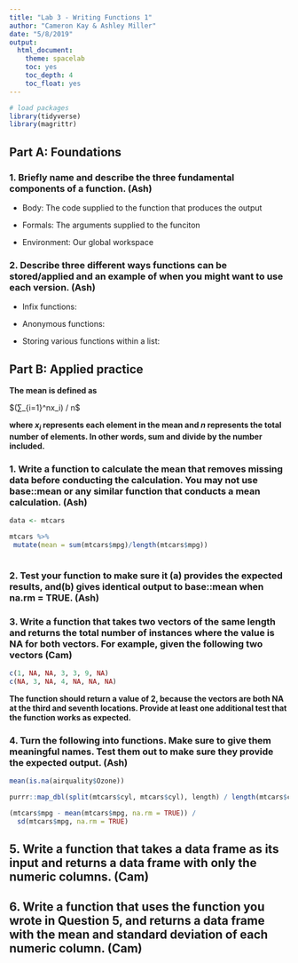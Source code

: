 ```yaml
---
title: "Lab 3 - Writing Functions 1"
author: "Cameron Kay & Ashley Miller"
date: "5/8/2019"
output: 
  html_document:
    theme: spacelab
    toc: yes
    toc_depth: 4
    toc_float: yes
---
```


```r
# load packages
library(tidyverse)
library(magrittr)
```

## Part A: Foundations

### 1. Briefly name and describe the three fundamental components of a function. (Ash)

 + Body: The code supplied to the function that produces the output
 
 + Formals: The arguments supplied to the funciton
 
 + Environment: Our global workspace
 

### 2. Describe three different ways functions can be stored/applied and an example of when you might want to use each version. (Ash)

+ Infix functions: 

+ Anonymous functions:

+ Storing various functions within a list:


## Part B: Applied practice

**The mean is defined as**

$(∑_{i=1}^nx_i) / n$

**where $x_i$ represents each element in the mean and $n$ represents the total number of elements. In other words, sum and divide by the number included.**

### 1. Write a function to calculate the mean that removes missing data before conducting the calculation. You may not use base::mean or any similar function that conducts a mean calculation. (Ash)

```r

data <- mtcars

mtcars %>%
 mutate(mean = sum(mtcars$mpg)/length(mtcars$mpg))



```


### 2. Test your function to make sure it (a) provides the expected results, and(b) gives identical output to base::mean when na.rm = TRUE. (Ash)

### 3. Write a function that takes two vectors of the same length and returns the total number of instances where the value is NA for both vectors. For example, given the following two vectors (Cam)

```r
c(1, NA, NA, 3, 3, 9, NA)
c(NA, 3, NA, 4, NA, NA, NA)
```

**The function should return a value of 2, because the vectors are both NA at the third and seventh locations. Provide at least one additional test that the function works as expected.**

### 4. Turn the following into functions. Make sure to give them meaningful names. Test them out to make sure they provide the expected output. (Ash)

```r
mean(is.na(airquality$Ozone))

purrr::map_dbl(split(mtcars$cyl, mtcars$cyl), length) / length(mtcars$cyl)

(mtcars$mpg - mean(mtcars$mpg, na.rm = TRUE)) / 
  sd(mtcars$mpg, na.rm = TRUE) 
```

## 5. Write a function that takes a data frame as its input and returns a data frame with only the numeric columns. (Cam)

## 6. Write a function that uses the function you wrote in Question 5, and returns a data frame with the mean and standard deviation of each numeric column. (Cam)
